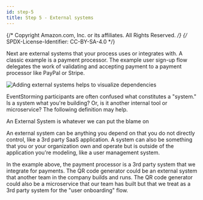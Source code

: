 ```yaml
---
id: step-5
title: Step 5 - External systems
---
```


{/* Copyright Amazon.com, Inc. or its affiliates. All Rights Reserved. */}
{/* SPDX-License-Identifier: CC-BY-SA-4.0 */}


Next are external systems that your process uses or integrates with. A classic example is a payment
processor. The example user sign-up flow delegates the work of validating and accepting payment to a
payment processor like PayPal or Stripe.

![Adding external systems helps to visualize dependencies](./diagrams/sticky-notes-systems.svg)

EventStorming participants are often confused what constitutes a "system." Is a system what you're
building? Or, is it another internal tool or microservice? The following definition may help.

<PersonQuote author="Alberto Brandolini" url="https://leanpub.com/introducing_eventstorming">
  An External System is whatever we can put the blame on
</PersonQuote>

An external system can be anything you depend on that you do not directly control, like a 3rd party
SaaS application. A system can also be something that you or your organization own and operate but
is outside of the application you're modeling, like a user management system.

In the example above, the payment processor is a 3rd party system that we integrate for payments.
The QR code generator could be an external system that another team in the company builds and runs.
The QR code generator could also be a microservice that our team has built but that we treat as a
3rd party system for the "user onboarding" flow.
